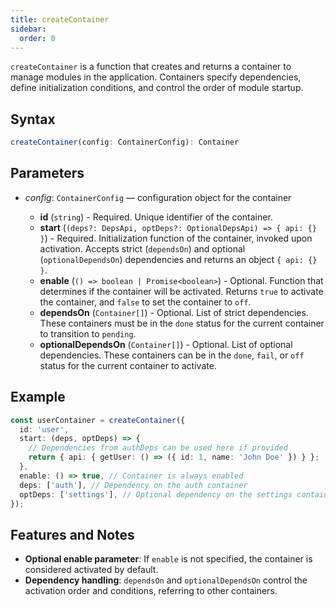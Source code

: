 ```yaml
---
title: createContainer
sidebar:
  order: 0
---
```


`createContainer` is a function that creates and returns a container to manage modules in the application. Containers specify dependencies, define initialization conditions, and control the order of module startup.

## Syntax

```ts
createContainer(config: ContainerConfig): Container
```

## Parameters

- _config_: `ContainerConfig` — configuration object for the container

  - **id** (`string`) - Required. Unique identifier of the container.
  - **start** (`(deps?: DepsApi, optDeps?: OptionalDepsApi) => { api: {} }`) - Required. Initialization function of the container, invoked upon activation. Accepts strict (`dependsOn`) and optional (`optionalDependsOn`) dependencies and returns an object `{ api: {} }`.
  - **enable** (`() => boolean | Promise<boolean>`) - Optional. Function that determines if the container will be activated. Returns `true` to activate the container, and `false` to set the container to `off`.
  - **dependsOn** (`Container[]`) - Optional. List of strict dependencies. These containers must be in the `done` status for the current container to transition to `pending`.
  - **optionalDependsOn** (`Container[]`) - Optional. List of optional dependencies. These containers can be in the `done`, `fail`, or `off` status for the current container to activate.

## Example

```ts
const userContainer = createContainer({
  id: 'user',
  start: (deps, optDeps) => {
    // Dependencies from authDeps can be used here if provided
    return { api: { getUser: () => ({ id: 1, name: 'John Doe' }) } };
  },
  enable: () => true, // Container is always enabled
  deps: ['auth'], // Dependency on the auth container
  optDeps: ['settings'], // Optional dependency on the settings container
});
```

## Features and Notes

- **Optional enable parameter**: If `enable` is not specified, the container is considered activated by default.
- **Dependency handling**: `dependsOn` and `optionalDependsOn` control the activation order and conditions, referring to other containers.
